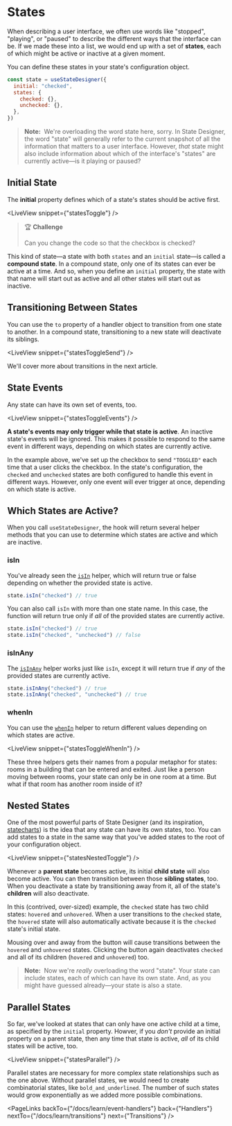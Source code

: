 # States

When describing a user interface, we often use words like "stopped", "playing", or "paused" to describe the different ways that the interface can be. If we made these into a list, we would end up with a set of **states**, each of which might be active or inactive at a given moment.

You can define these states in your state's configuration object.

```js
const state = useStateDesigner({
  initial: "checked",
  states: {
    checked: {},
    unchecked: {},
  },
})
```

> **Note:**&nbsp;&nbsp;We're overloading the word state here, sorry. In State Designer, the word "state" will generally refer to the current snapshot of all the information that matters to a user interface. However, _that_ state might also include information about which of the interface's "states" are currently active—is it playing or paused?

## Initial State

The **initial** property defines which of a state's states should be active first.

<LiveView snippet={"statesToggle"} />

> 🏆 **Challenge**
>
> Can you change the code so that the checkbox is checked?

This kind of state—a state with both `states` and an `initial` state—is called a **compound state**. In a compound state, only one of its states can ever be active at a time. And so, when you define an `initial` property, the state with that name will start out as active and all other states will start out as inactive.

## Transitioning Between States

You can use the `to` property of a handler object to transition from one state to another. In a compound state, transitioning to a new state will deactivate its siblings.

<LiveView snippet={"statesToggleSend"} />

We'll cover more about transitions in the next article.

## State Events

Any state can have its own set of events, too.

<LiveView snippet={"statesToggleEvents"} />

**A state's events may only trigger while that state is active**. An inactive state's events will be ignored. This makes it possible to respond to the same event in different ways, depending on which states are currently active.

In the example above, we've set up the checkbox to send `"TOGGLED"` each time that a user clicks the checkbox. In the state's configuration, the `checked` and `unchecked` states are both configured to handle this event in different ways. However, only one event will ever trigger at once, depending on which state is active.

## Which States are Active?

When you call `useStateDesigner`, the hook will return several helper methods that you can use to determine which states are active and which are inactive.

### isIn

You've already seen the [`isIn`](/docs/api/state#isIn) helper, which will return true or false depending on whether the provided state is active.

```js
state.isIn("checked") // true
```

You can also call `isIn` with more than one state name. In this case, the function will return true only if _all_ of the provided states are currently active.

```js
state.isIn("checked") // true
state.isIn("checked", "unchecked") // false
```

### isInAny

The [`isInAny`](/docs/api/state#isInAny) helper works just like `isIn`, except it will return true if _any_ of the provided states are currently active.

```js
state.isInAny("checked") // true
state.isInAny("checked", "unchecked") // true
```

### whenIn

You can use the [`whenIn`](/docs/api/state#isIn) helper to return different values depending on which states are active.

<LiveView snippet={"statesToggleWhenIn"} />

These three helpers gets their names from a popular metaphor for states: rooms in a building that can be entered and exited. Just like a person moving between rooms, your state can only be in one room at a time. But what if that room has another room inside of it?

## Nested States

One of the most powerful parts of State Designer (and its inspiration, [statecharts](https://statecharts.github.io/)) is the idea that any state can have its own states, too. You can add states to a state in the same way that you've added states to the root of your configuration object.

<LiveView snippet={"statesNestedToggle"} />

Whenever a **parent state** becomes active, its initial **child state** will also become active. You can then transition between those **sibling states**, too. When you deactivate a state by transitioning away from it, all of the state's **children** will also deactivate.

In this (contrived, over-sized) example, the `checked` state has two child states: `hovered` and `unhovered`. When a user transitions to the `checked` state, the `hovered` state will also automatically activate because it is the `checked` state's initial state.

Mousing over and away from the button will cause transitions between the `hovered` and `unhovered` states. Clicking the button again deactivates `checked` and all of its children (`hovered` and `unhovered`) too.

> **Note:**&nbsp;&nbsp;Now we're _really_ overloading the word "state". Your state can include states, each of which can have its own state. And, as you might have guessed already—your state is also a state.

## Parallel States

So far, we've looked at states that can only have one active child at a time, as specified by the `initial` property. Howver, if you _don't_ provide an initial property on a parent state, then any time that state is active, _all_ of its child states will be active, too.

<LiveView snippet={"statesParallel"} />

Parallel states are necessary for more complex state relationships such as the one above. Without parallel states, we would need to create combinatorial states, like `bold_and_underlined`. The number of such states would grow exponentially as we added more possible combinations.

<PageLinks
  backTo={"/docs/learn/event-handlers"}
  back={"Handlers"}
  nextTo={"/docs/learn/transitions"}
  next={"Transitions"}
/>
